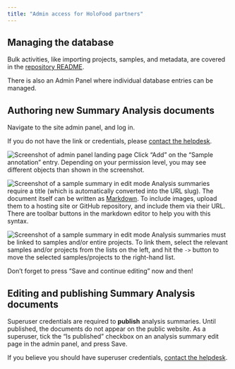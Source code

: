 ```yaml
---
title: "Admin access for HoloFood partners"
---
```


## Managing the database
Bulk activities, like importing projects, samples, and metadata, are covered in the
[repository README](https://github.com/EBI-Metagenomics/holofood-database#use).

There is also an Admin Panel where individual database entries can be managed.

## Authoring new Summary Analysis documents
Navigate to the site admin panel, and log in.

:::{.callout-tip}
If you do not have the link or credentials, please [contact the helpdesk](mailto:holofood-help@ebi.ac.uk).
:::

![Screenshot of admin panel landing page](/img/partners/add-sample-annotation.png)
Click "Add" on the "Sample annotation" entry.
Depending on your permission level, you may see different objects than shown in the screenshot.

![Screenshot of a sample summary in edit mode](/img/partners/author-analysis-summary.png)
Analysis summaries require a title (which is automatically converted into the URL slug).
The document itself can be written as
[Markdown](https://docs.github.com/en/get-started/writing-on-github/getting-started-with-writing-and-formatting-on-github/basic-writing-and-formatting-syntax).
To include images, upload them to a hosting site or GitHub repository, and include them via their URL.
There are toolbar buttons in the markdown editor to help you with this syntax.

![Screenshot of a sample summary in edit mode](/img/partners/link-analysis-summary.png)
Analysis summaries must be linked to samples and/or entire projects.
To link them, select the relevant samples and/or projects from the lists on the left,
and hit the `->` button to move the selected samples/projects to the right-hand list.

:::{.callout-warning}
Don’t forget to press "Save and continue editing" now and then!
:::

## Editing and publishing Summary Analysis documents
Superuser credentials are required to **publish** analysis summaries.
Until published, the documents do not appear on the public website.
As a superuser, tick the "Is published" checkbox on an analysis summary edit page in the admin panel, and press Save.

If you believe you should have superuser credentials, [contact the helpdesk](mailto:holofood-help@ebi.ac.uk).
